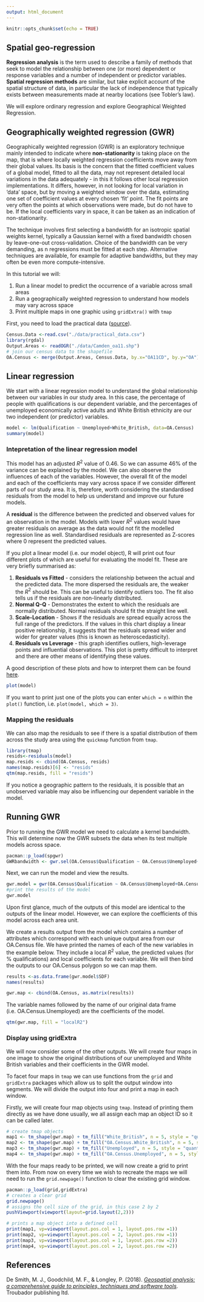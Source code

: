 ```yaml
---
output: html_document
---
```


```r
knitr::opts_chunk$set(echo = TRUE)
```

## Spatial geo-regression

**Regression analysis** is the term used to describe a family of methods that seek to model the relationship between one (or more) dependent or response variables and a number of independent or predictor variables. **Spatial regression methods** are similar, but take explicit account of the spatial structure of data, in particular the lack of independence that typically exists between measurements made at nearby locations (see Tobler's law). 

We will explore ordinary regression and explore Geographical Weighted Regression.

## Geographically weighted regression (GWR)

Geographically weighted regression (GWR) is an exploratory technique mainly intended to indicate where **non-stationarity** is taking place on the map, that is where locally weighted regression coefficients move away from their global values. Its basis is the concern that the fitted coefficient values of a global model, fitted to all the data, may not represent detailed local variations in the data adequately - in this it follows other local regression implementations. It differs, however, in not looking for local variation in 'data' space, but by moving a weighted window over the data, estimating one set of coefficient values at every chosen 'fit' point. The fit points are very often the points at which observations were made, but do not have to be. If the local coefficients vary in space, it can be taken as an indication of non-stationarity.

The technique involves first selecting a bandwidth for an isotropic spatial weights kernel, typically a Gaussian kernel with a fixed bandwidth chosen by leave-one-out cross-validation. Choice of the bandwidth can be very demanding, as n regressions must be fitted at each step. Alternative techniques are available, for example for adaptive bandwidths, but they may often be even more compute-intensive.

In this tutorial we will:

1. Run a linear model to predict the occurrence of a variable across small areas
2. Run a geographically weighted regression to understand how models may vary across space
3. Print multiple maps in one graphic using `gridExtra()` with `tmap`

First, you need to load the practical data ([source](https://data.cdrc.ac.uk/tutorial)).

```r
Census.Data <-read.csv("./data/practical_data.csv")
library(rgdal)
Output.Areas <- readOGR("./data/Camden_oa11.shp")
# join our census data to the shapefile
OA.Census <- merge(Output.Areas, Census.Data, by.x="OA11CD", by.y="OA")
```


## Linear regression

We start with a linear regression model to understand the global relationship between our variables in our study area. In this case, the percentage of people with qualifications is our dependent variable, and the percentages of unemployed economically active adults and White British ethnicity are our two independent (or predictor) variables.

```r
model <- lm(Qualification ~ Unemployed+White_British, data=OA.Census)
summary(model)

```

### Intepretation of the linear regression model

This model has an adjusted *R*$^2$ value of 0.46. So we can assume 46% of the variance can be explained by the model. We can also observe the influences of each of the variables. However, the overall fit of the model and each of the coefficients may vary across space if we consider different parts of our study area. It is, therefore, worth considering the standardised residuals from the model to help us understand and improve our future models.

A **residual** is the difference between the predicted and observed values for an observation in the model. Models with lower *R*$^2$ values would have greater residuals on average as the data would not fit the modelled regression line as well. Standardised residuals are represented as Z-scores where 0 represent the predicted values.

If you plot a linear model (i.e. our model object), R will print out four different plots of which are useful for evaluating the model fit. These are very briefly summarised as:

1. **Residuals vs Fitted** - considers the relationship between the actual and the predicted data. The more dispersed the residuals are, the weaker the *R*$^2$ should be. This can be useful to identify outliers too. The fit also tells us if the residuals are non-linearly distributed.
2. **Normal Q-Q** - Demonstrates the extent to which the residuals are normally distributed. Normal residuals should fit the straight line well.
3. **Scale-Location** - Shows if the residuals are spread equally across the full range of the predictors. If the values in this chart display a linear positive relationship, it suggests that the residuals spread wider and wider for greater values (this is known as heteroscedasticity).
4. **Residuals vs Leverage** - this graph identifies outliers, high-leverage points and influential observations. This plot is pretty difficult to interpret and there are other means of identifying these values.

A good description of these plots and how to interpret them can be found [here](http://data.library.virginia.edu/diagnostic-plots/).

```r
plot(model)
```

If you want to print just one of the plots you can enter `which = n` within the `plot()` function, i.e. `plot(model, which = 3)`.

### Mapping the residuals

We can also map the residuals to see if there is a spatial distribution of them across the study area using the `quickmap` function from `tmap`.

```r
library(tmap)
resids<-residuals(model)
map.resids <- cbind(OA.Census, resids) 
names(map.resids)[6] <- "resids"
qtm(map.resids, fill = "resids")
```


If you notice a geographic pattern to the residuals, it is possible that an unobserved variable may also be influencing our dependent variable in the model.

## Running GWR

Prior to running the GWR model we need to calculate a kernel bandwidth. This will determine now the GWR subsets the data when its test multiple models across space.

```r
pacman::p_load(spgwr)
GWRbandwidth <- gwr.sel(OA.Census$Qualification ~ OA.Census$Unemployed+OA.Census$White_British, data=OA.Census,adapt=T)
```

Next, we can run the model and view the results.

```r
gwr.model = gwr(OA.Census$Qualification ~ OA.Census$Unemployed+OA.Census$White_British, data=OA.Census, adapt=GWRbandwidth, hatmatrix=TRUE, se.fit=TRUE) 
#print the results of the model
gwr.model
```

Upon first glance, much of the outputs of this model are identical to the outputs of the linear model. However, we can explore the coefficients of this model across each area unit.

We create a results output from the model which contains a number of attributes which correspond with each unique output area from our OA.Census file. We have printed the names of each of the new variables in the example below. They include a local *R*$^2$  value, the predicted values (for % qualifications) and local coefficients for each variable. We will then bind the outputs to our OA.Census polygon so we can map them.
```r
results <-as.data.frame(gwr.model$SDF)
names(results)
```

```r
gwr.map <- cbind(OA.Census, as.matrix(results))
```

The variable names followed by the name of our original data frame (i.e. OA.Census.Unemployed) are the coefficients of the model.

```r
qtm(gwr.map, fill = "localR2")
```

### Display using gridExtra

We will now consider some of the other outputs. We will create four maps in one image to show the original distributions of our unemployed and White British variables and their coefficients in the GWR model.

To facet four maps in `tmap` we can use functions from the `grid` and `gridExtra` packages which allow us to split the output window into segments. We will divide the output into four and print a map in each window.

Firstly, we will create four map objects using `tmap`. Instead of printing them directly as we have done usually, we all assign each map an object ID so it can be called later.


```r
# create tmap objects
map1 <- tm_shape(gwr.map) + tm_fill("White_British", n = 5, style = "quantile")  + tm_layout(frame = FALSE, legend.text.size = 0.5, legend.title.size = 0.6)
map2 <- tm_shape(gwr.map) + tm_fill("OA.Census.White_British", n = 5, style = "quantile", title = "WB Coefficient") + tm_layout(frame = FALSE, legend.text.size = 0.5, legend.title.size = 0.6)
map3 <- tm_shape(gwr.map) + tm_fill("Unemployed", n = 5, style = "quantile") + tm_layout(frame = FALSE, legend.text.size = 0.5, legend.title.size = 0.6)
map4 <- tm_shape(gwr.map) + tm_fill("OA.Census.Unemployed", n = 5, style = "quantile", title = "Ue Coefficient") + tm_layout(frame = FALSE, legend.text.size = 0.5, legend.title.size = 0.6)
```

With the four maps ready to be printed, we will now create a grid to print them into. From now on every time we wish to recreate the maps we will need to run the `grid.newpage()` function to clear the existing grid window.

```r
pacman::p_load(grid,gridExtra)
# creates a clear grid
grid.newpage()
# assigns the cell size of the grid, in this case 2 by 2
pushViewport(viewport(layout=grid.layout(2,2)))

# prints a map object into a defined cell   
print(map1, vp=viewport(layout.pos.col = 1, layout.pos.row =1))
print(map2, vp=viewport(layout.pos.col = 2, layout.pos.row =1))
print(map3, vp=viewport(layout.pos.col = 1, layout.pos.row =2))
print(map4, vp=viewport(layout.pos.col = 2, layout.pos.row =2))
```

## References

De Smith, M. J., Goodchild, M. F., & Longley, P. (2018). [*Geospatial analysis: a comprehensive guide to principles, techniques and software tools*](https://www.spatialanalysisonline.com/HTML/index.html). Troubador publishing ltd.

